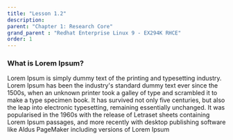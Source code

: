 ```yaml
---
title: "Lesson 1.2"
description:
parent: "Chapter 1: Research Core"
grand_parent : "Redhat Enterprise Linux 9 - EX294K RHCE"
order: 1
---
```


### What is Lorem Ipsum?

Lorem Ipsum is simply dummy text of the printing and typesetting industry. Lorem Ipsum has been the industry's standard dummy text ever since the 1500s, when an unknown printer took a galley of type and scrambled it to make a type specimen book. It has survived not only five centuries, but also the leap into electronic typesetting, remaining essentially unchanged. It was popularised in the 1960s with the release of Letraset sheets containing Lorem Ipsum passages, and more recently with desktop publishing software like Aldus PageMaker including versions of Lorem Ipsum